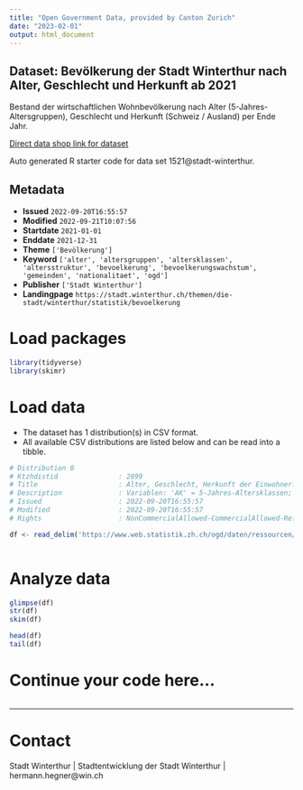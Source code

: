 ```yaml
---
title: "Open Government Data, provided by Canton Zurich"
date: "2023-02-01"
output: html_document
---
```


## Dataset: Bevölkerung der Stadt Winterthur nach Alter, Geschlecht und Herkunft ab 2021

Bestand der wirtschaftlichen Wohnbevölkerung nach Alter (5-Jahres-Altersgruppen), Geschlecht und Herkunft (Schweiz / Ausland) per Ende Jahr.

[Direct data shop link for dataset](https://www.zh.ch/de/politik-staat/opendata.zhweb-noredirect.zhweb-cache.html#/datasets/1521@stadt-winterthur)

Auto generated R starter code for data set 1521@stadt-winterthur.

## Metadata

- **Issued** `2022-09-20T16:55:57`
- **Modified** `2022-09-21T10:07:56`
- **Startdate** `2021-01-01`
- **Enddate** `2021-12-31`
- **Theme** `['Bevölkerung']`
- **Keyword** `['alter', 'altersgruppen', 'altersklassen', 'altersstruktur', 'bevoelkerung', 'bevoelkerungswachstum', 'gemeinden', 'nationalitaet', 'ogd']`
- **Publisher** `['Stadt Winterthur']`
- **Landingpage** `https://stadt.winterthur.ch/themen/die-stadt/winterthur/statistik/bevoelkerung`


# Load packages

```r

library(tidyverse)
library(skimr)

```

# Load data

-   The dataset has 1 distribution(s) in CSV format.
-   All available CSV distributions are listed below and can be read into a tibble.

```r

# Distribution 0
# Ktzhdistid               : 2899
# Title                    : Alter, Geschlecht, Herkunft der Einwohner:innen der Stadt Winterthur nach Jahr
# Description              : Variablen: 'AK' = 5-Jahres-Altersklassen; 'TotalMann' = Gesamtzahl Männer; 'TotalFrau' = Gesamtzahl Frauen; 'SchweizMann' = Anzahl männliche Schweizer Staatsbürger; 'SchweizFrau' = Anzahl weibliche Schweizer Staatsbürger; 'AuslandMann' = Anzahl männliche Ausländer; 'AuslandFrau' = Anzahl weibliche Ausländerinnen.
# Issued                   : 2022-09-20T16:55:57
# Modified                 : 2022-09-20T16:55:57
# Rights                   : NonCommercialAllowed-CommercialAllowed-ReferenceRequired

df <- read_delim('https://www.web.statistik.zh.ch/ogd/daten/ressourcen/KTZH_00001521_00002899.csv')



```

# Analyze data

```r

glimpse(df)
str(df)
skim(df)

head(df)
tail(df)

```

# Continue your code here...

```r

```

------------------------------------------------------------------------

# Contact

Stadt Winterthur | Stadtentwicklung der Stadt Winterthur | hermann.hegner@win.ch
